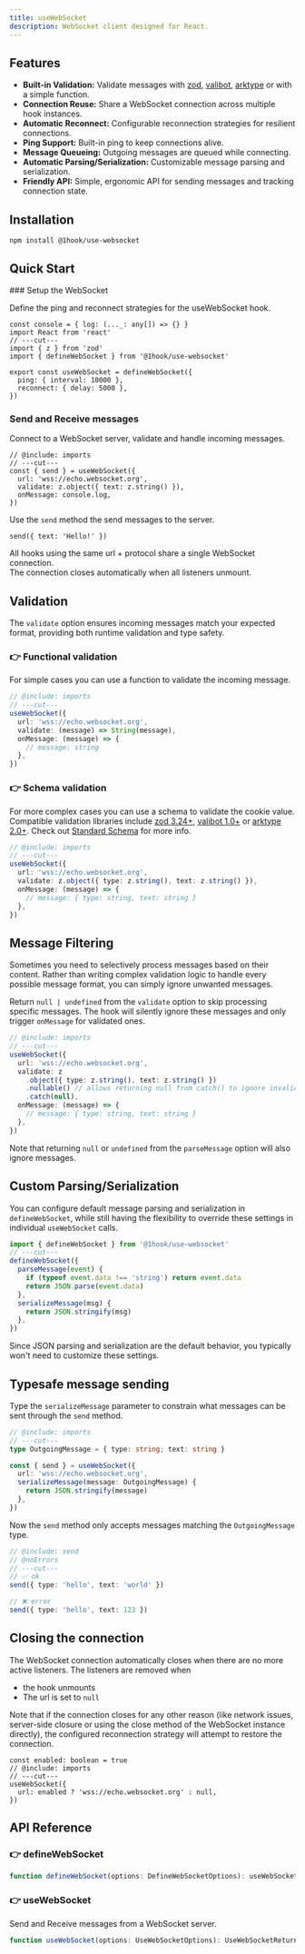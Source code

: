 ```yaml
---
title: useWebSocket
description: WebSocket client designed for React.
---
```


## Features

- **Built-in Validation:** Validate messages with [zod](https://zod.dev/), [valibot](https://valibot.dev/), [arktype](https://arktype.dev/) or with a simple function.
- **Connection Reuse:** Share a WebSocket connection across multiple hook instances.
- **Automatic Reconnect:** Configurable reconnection strategies for resilient connections.
- **Ping Support:** Built-in ping to keep connections alive.
- **Message Queueing:** Outgoing messages are queued while connecting.
- **Automatic Parsing/Serialization:** Customizable message parsing and serialization.
- **Friendly API:** Simple, ergonomic API for sending messages and tracking connection state.

## Installation

```package-install
npm install @1hook/use-websocket
```

## Quick Start

<Steps>

<Step>
### Setup the WebSocket

Define the ping and reconnect strategies for the useWebSocket hook.

```tsx twoslash title="websocket.ts" include imports
const console = { log: (..._: any[]) => {} }
import React from 'react'
// ---cut---
import { z } from 'zod'
import { defineWebSocket } from '@1hook/use-websocket'

export const useWebSocket = defineWebSocket({
  ping: { interval: 10000 },
  reconnect: { delay: 5000 },
})
```

</Step>

<Step>

### Send and Receive messages

Connect to a WebSocket server, validate and handle incoming messages.

```tsx twoslash
// @include: imports
// ---cut---
const { send } = useWebSocket({
  url: 'wss://echo.websocket.org',
  validate: z.object({ text: z.string() }),
  onMessage: console.log,
})
```

Use the `send` method the send messages to the server.

```tsx
send({ text: 'Hello!' })
```

All hooks using the same url + protocol share a single WebSocket connection. \
The connection closes automatically when all listeners unmount.

</Step>

</Steps>

## Validation

The `validate` option ensures incoming messages match your expected format, providing both runtime validation and type safety.

### 👉 Functional validation

For simple cases you can use a function to validate the incoming message.

```ts twoslash
// @include: imports
// ---cut---
useWebSocket({
  url: 'wss://echo.websocket.org',
  validate: (message) => String(message),
  onMessage: (message) => {
    // message: string
  },
})
```

### 👉 Schema validation

For more complex cases you can use a schema to validate the cookie value. Compatible validation libraries include [zod 3.24+](https://zod.dev/), [valibot
1.0+](https://valibot.dev/) or [arktype 2.0+](https://arktype.dev/). Check out [Standard
Schema](https://github.com/standard-schema/standard-schema) for more info.

```ts twoslash
// @include: imports
// ---cut---
useWebSocket({
  url: 'wss://echo.websocket.org',
  validate: z.object({ type: z.string(), text: z.string() }),
  onMessage: (message) => {
    // message: { type: string, text: string }
  },
})
```

## Message Filtering

Sometimes you need to selectively process messages based on their content. Rather than writing complex validation logic to handle every possible message format, you can simply ignore unwanted messages.

Return `null | undefined` from the `validate` option to skip processing specific messages. The hook will silently ignore these messages and only trigger `onMessage` for validated ones.

```ts twoslash
// @include: imports
// ---cut---
useWebSocket({
  url: 'wss://echo.websocket.org',
  validate: z
    .object({ type: z.string(), text: z.string() })
    .nullable() // allows returning null from catch() to ignore invalid messages
    .catch(null),
  onMessage: (message) => {
    // message: { type: string, text: string }
  },
})
```

Note that returning `null` or `undefined` from the `parseMessage` option will also ignore messages.

## Custom Parsing/Serialization

You can configure default message parsing and serialization in `defineWebSocket`, while still having the flexibility to override these settings in individual `useWebSocket` calls.

```ts twoslash
import { defineWebSocket } from '@1hook/use-websocket'
// ---cut---
defineWebSocket({
  parseMessage(event) {
    if (typeof event.data !== 'string') return event.data
    return JSON.parse(event.data)
  },
  serializeMessage(msg) {
    return JSON.stringify(msg)
  },
})
```

Since JSON parsing and serialization are the default behavior, you typically won't need to customize these settings.

## Typesafe message sending

Type the `serializeMessage` parameter to constrain what messages can be sent through the `send` method.

```ts twoslash include send
// @include: imports
// ---cut---
type OutgoingMessage = { type: string; text: string }

const { send } = useWebSocket({
  url: 'wss://echo.websocket.org',
  serializeMessage(message: OutgoingMessage) {
    return JSON.stringify(message)
  },
})
```

Now the `send` method only accepts messages matching the `OutgoingMessage` type.

```ts twoslash
// @include: send
// @noErrors
// ---cut---
// ✅ ok
send({ type: 'hello', text: 'world' })

// ❌ error
send({ type: 'hello', text: 123 })
```

## Closing the connection

The WebSocket connection automatically closes when there are no more active listeners. The listeners are removed when

- the hook unmounts
- The url is set to `null`

Note that if the connection closes for any other reason (like network issues, server-side closure or using the close method of the WebSocket instance directly), the configured reconnection strategy will attempt to restore the connection.

```tsx twoslash
const enabled: boolean = true
// @include: imports
// ---cut---
useWebSocket({
  url: enabled ? 'wss://echo.websocket.org' : null,
})
```

## API Reference

### 👉 defineWebSocket

```ts
function defineWebSocket(options: DefineWebSocketOptions): useWebSocket
```

<AutoTypeTable
  name="DefineWebSocketOptions"
  description="Options for defineWebSocket."
  path="packages/use-websocket/src/define-websocket.ts"
/>

<AutoTypeTable
  name="WebSocketPingOption"
  description="The ping options."
  path="packages/use-websocket/src/vanilla.ts"
/>

<AutoTypeTable
  name="WebSocketReconnectOption"
  description="The reconnect options."
  path="packages/use-websocket/src/vanilla.ts"
/>

### 👉 useWebSocket

Send and Receive messages from a WebSocket server.

```ts
function useWebSocket(options: UseWebSocketOptions): UseWebSocketReturn
```

<AutoTypeTable
  name="UseWebSocketOptions"
  description="Options for the useWebSocket hook."
  path="packages/use-websocket/src/define-websocket.ts"
/>

<AutoTypeTable
  name="UseWebSocketReturn"
  description="Return value of the useWebSocket hook."
  path="packages/use-websocket/src/define-websocket.ts"
/>
